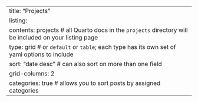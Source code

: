 ---
title: "Projects"
listing: 
  contents: projects # all Quarto docs in the `projects` directory will be included on your listing page
  type: grid # or `default` or `table`; each type has its own set of yaml options to include
  sort: "date desc" # can also sort on more than one field
  grid-columns: 2
  categories: true # allows you to sort posts by assigned categories 
---